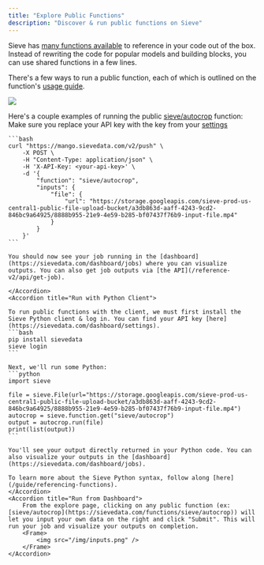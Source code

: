 ```yaml
---
title: "Explore Public Functions"
description: "Discover & run public functions on Sieve"
---
```


Sieve has [many functions available](https://sievedata.com/explore) to reference in your code out of the box. Instead of rewriting the code for popular models and building blocks, you can use shared functions in a few lines.

There's a few ways to run a public function, each of which is outlined on the function's [usage guide](https://sievedata.com/functions/sieve/autocrop/guide).

<Frame>
  <img src="/img/explore.png" />
</Frame>

Here's a couple examples of running the public [sieve/autocrop](https://sievedata.com/functions/sieve/autocrop) function:
<AccordionGroup>
    <Accordion defaultOpen={true} title="Run with API">
    <Info>Make sure you replace your API key with the key from your [settings](https://sievedata.com/dashboard/settings)</Info>

    ```bash
    curl "https://mango.sievedata.com/v2/push" \
        -X POST \
        -H "Content-Type: application/json" \
        -H 'X-API-Key: <your-api-key>' \
        -d '{
            "function": "sieve/autocrop",
            "inputs": {
                "file": {
                    "url": "https://storage.googleapis.com/sieve-prod-us-central1-public-file-upload-bucket/a3db863d-aaff-4243-9cd2-846bc9a64925/8888b955-21e9-4e59-b285-bf07437f76b9-input-file.mp4"
                }
            }
        }'
    ```

    You should now see your job running in the [dashboard](https://sievedata.com/dashboard/jobs) where you can visualize outputs. You can also get job outputs via [the API](/reference-v2/api/get-job).

    </Accordion>
    <Accordion title="Run with Python Client">

    To run public functions with the client, we must first install the Sieve Python client & log in. You can find your API key [here](https://sievedata.com/dashboard/settings).
    ```bash
    pip install sievedata
    sieve login
    ```

    Next, we'll run some Python:
    ```python
    import sieve

    file = sieve.File(url="https://storage.googleapis.com/sieve-prod-us-central1-public-file-upload-bucket/a3db863d-aaff-4243-9cd2-846bc9a64925/8888b955-21e9-4e59-b285-bf07437f76b9-input-file.mp4")
    autocrop = sieve.function.get("sieve/autocrop")
    output = autocrop.run(file)
    print(list(output))
    ```

    You'll see your output directly returned in your Python code. You can also visualize your outputs in the [dashboard](https://sievedata.com/dashboard/jobs).

    To learn more about the Sieve Python syntax, follow along [here](/guide/referencing-functions).
    </Accordion>
    <Accordion title="Run from Dashboard">
        From the explore page, clicking on any public function (ex: [sieve/autocrop](https://sievedata.com/functions/sieve/autocrop)) will let you input your own data on the right and click "Submit". This will run your job and visualize your outputs on completion.
        <Frame>
            <img src="/img/inputs.png" />
        </Frame>
    </Accordion>
</AccordionGroup>


